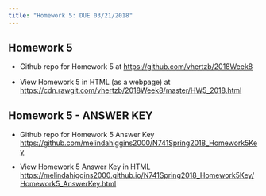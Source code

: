 ```yaml
---
title: "Homework 5: DUE 03/21/2018"
---
```


## Homework 5

* Github repo for Homework 5 at [https://github.com/vhertzb/2018Week8](https://github.com/vhertzb/2018Week8) 

* View Homework 5 in HTML (as a webpage) at [https://cdn.rawgit.com/vhertzb/2018Week8/master/HW5_2018.html](https://cdn.rawgit.com/vhertzb/2018Week8/master/HW5_2018.html)

## Homework 5 - ANSWER KEY

* Github repo for Homework 5 Answer Key [https://github.com/melindahiggins2000/N741Spring2018_Homework5Key](https://github.com/melindahiggins2000/N741Spring2018_Homework5Key)

* View Homework 5 Answer Key in HTML [https://melindahiggins2000.github.io/N741Spring2018_Homework5Key/Homework5_AnswerKey.html](https://melindahiggins2000.github.io/N741Spring2018_Homework5Key/Homework5_AnswerKey.html)

